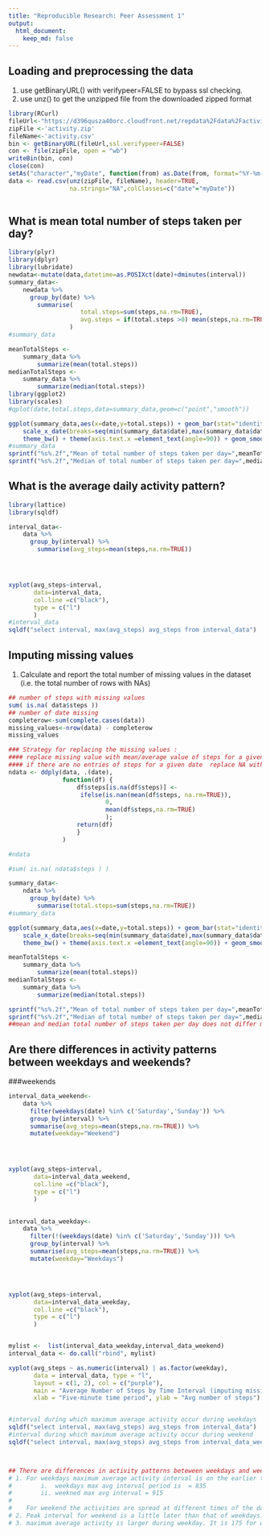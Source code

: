 ```yaml
---
title: "Reproducible Research: Peer Assessment 1"
output:
  html_document:
    keep_md: false
---
```



## Loading and preprocessing the data
1. use getBinaryURL() with verifypeer=FALSE to bypass ssl checking.
2. use unz() to get the unzipped file from the downloaded zipped format 
```r
library(RCurl)
fileUrl<-"https://d396qusza40orc.cloudfront.net/repdata%2Fdata%2Factivity.zip"  
zipFile <-'activity.zip'   
fileName<-'activity.csv'  
bin <- getBinaryURL(fileUrl,ssl.verifypeer=FALSE)
con <- file(zipFile, open = "wb")
writeBin(bin, con)
close(con)
setAs("character","myDate", function(from) as.Date(from, format="%Y-%m-%d"))  
data <- read.csv(unz(zipFile, fileName), header=TRUE, 
                 na.strings="NA",colClasses=c("date"="myDate")) 
 
```
## What is mean total number of steps taken per day?
```r
library(plyr)
library(dplyr)
library(lubridate)
newdata<-mutate(data,datetime=as.POSIXct(date)+dminutes(interval))
summary_data<-
    newdata %>%
      group_by(date) %>% 
        summarise(
                    total.steps=sum(steps,na.rm=TRUE),
                    avg.steps = if(total.steps >0) mean(steps,na.rm=TRUE) else 0
                 )
#summary_data

meanTotalSteps <-
    summary_data %>%
        summarize(mean(total.steps))
medianTotalSteps <-
    summary_data %>%
        summarize(median(total.steps))
library(ggplot2)
library(scales)
#qplot(date,total.steps,data=summary_data,geom=c("point","smooth"))

ggplot(summary_data,aes(x=date,y=total.steps)) + geom_bar(stat="identity")+
    scale_x_date(breaks=seq(min(summary_data$date),max(summary_data$date),7)) +
    theme_bw() + theme(axis.text.x =element_text(angle=90)) + geom_smooth(method ="lm")
#summary_data
sprintf("%s%.2f","Mean of total number of steps taken per day=",meanTotalSteps)
sprintf("%s%.2f","Median of total number of steps taken per day=",medianTotalSteps)
```



## What is the average daily activity pattern?
```r
library(lattice)
library(sqldf)

interval_data<-
    data %>%
      group_by(interval) %>% 
        summarise(avg_steps=mean(steps,na.rm=TRUE))




xyplot(avg_steps~interval, 
       data=interval_data,
       col.line =c("black"),
       type = c("l")
       )
#interval_data
sqldf("select interval, max(avg_steps) avg_steps from interval_data")

```
## Imputing missing values
1. Calculate and report the total number of missing values in the dataset (i.e. the total number of rows with NAs)
```r
## number of steps with missing values
sum( is.na( data$steps ))
## number of date missing
completerow<-sum(complete.cases(data))
missing_values<-nrow(data) - completerow
missing_values

### Strategy for replacing the missing values :
#### replace missing value with mean/average value of steps for a given date.
#### if there are no entries of steps for a given date  replace NA with 0
ndata <- ddply(data, .(date), 
               function(df) {
                   df$steps[is.na(df$steps)] <- 
                    ifelse(is.nan(mean(df$steps, na.rm=TRUE)),
                           0,
                           mean(df$steps,na.rm=TRUE)
                           ); 
                   return(df)
                   }
               )

#ndata
```

```r
#sum( is.na( ndata$steps ) ) 

summary_data<-  
    ndata %>%  
      group_by(date) %>% 
        summarise(total.steps=sum(steps,na.rm=TRUE)) 
#summary_data  

ggplot(summary_data,aes(x=date,y=total.steps)) + geom_bar(stat="identity")+
    scale_x_date(breaks=seq(min(summary_data$date),max(summary_data$date),7)) +
    theme_bw() + theme(axis.text.x =element_text(angle=90)) + geom_smooth(method ="lm")

meanTotalSteps <-  
    summary_data %>%  
        summarize(mean(total.steps))  
medianTotalSteps <-  
    summary_data %>%  
        summarize(median(total.steps))  

sprintf("%s%.2f","Mean of total number of steps taken per day=",meanTotalSteps)
sprintf("%s%.2f","Median of total number of steps taken per day=",medianTotalSteps)
##mean and median total number of steps taken per day does not differ much after the imputing. This is due to the fact that the set of NAs are missing only for days where the whole set of data is missing for a day.
```


## Are there differences in activity patterns between weekdays and weekends?
###weekends
```r
interval_data_weekend<-  
    data %>%  
      filter(weekdays(date) %in% c('Saturday','Sunday')) %>%   
      group_by(interval) %>%     
      summarise(avg_steps=mean(steps,na.rm=TRUE)) %>%
      mutate(weekday="Weekend")




xyplot(avg_steps~interval,   
       data=interval_data_weekend,  
       col.line =c("black"),  
       type = c("l")  
       )
  

interval_data_weekday<-  
    data %>%  
      filter(!(weekdays(date) %in% c('Saturday','Sunday'))) %>%   
      group_by(interval) %>%     
      summarise(avg_steps=mean(steps,na.rm=TRUE)) %>%
      mutate(weekday="Weekdays")




xyplot(avg_steps~interval,   
       data=interval_data_weekday,  
       col.line =c("black"),  
       type = c("l")  
       )


mylist <-  list(interval_data_weekday,interval_data_weekend)
interval_data <- do.call("rbind", mylist)

xyplot(avg_steps ~ as.numeric(interval) | as.factor(weekday), 
       data = interval_data, type = "l", 
       layout = c(1, 2), col = c("purple"),
       main = "Average Number of Steps by Time Interval (imputing missing values)", 
       xlab = "Five-minute time period", ylab = "Avg number of steps")


#interval during which maximum average activity occur during weekdays
sqldf("select interval, max(avg_steps) avg_steps from interval_data")  
#interval during which maximum average activity occur during weekend
sqldf("select interval, max(avg_steps) avg_steps from interval_data_weekend")



## There are differences in activity patterns beteween weekdays and weekend as follow
# 1. For weekdays maximum average activity interval is on the earlier time of the day. 
#        i.  weekdays max avg interval period is  = 835
#        ii. weekned max avg interval = 915
#
#    For weekend the activities are spread at different times of the day 
# 2. Peak interval for weekend is a little later than that of weekdays.
# 3. maximum average activity is larger during weekday. It is 175 for weekends and 234 for weekdays as shown in the above .

```